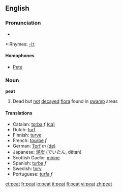==English==
===Pronunciation===
*{{audio|en-us-peat.ogg|Audio (US)}}

*:Rhymes: [[Rhymes:English:-iːt|-iːt]]
====Homophones====
*[[Pete]]

===Noun===
'''peat'''

#Dead but [[not]] [[decay]]ed [[flora]] found in [[swamp]] areas

==== Translations ====
*Catalan: [[torba]] ''f'' [[:ca:torba|(ca)]] 
*Dutch: [[turf]]
*Finnish: [[turve]]
*French: [[tourbe]] ''f''
*German: [[Torf]] ''m'' [[:de:Torf|(de)]] 
*Japanese: [[泥炭]] (でいたん, dētan)
*Scottish Gaelic: [[mòine]] {{f}}
*Spanish: [[turba]] ''f''
*Swedish: [[torv]]
*Portuguese: [[:pt:turfa|turfa]] ''f''

[[et:peat]]
[[fr:peat]]
[[io:peat]]
[[it:peat]]
[[fi:peat]]
[[vi:peat]]
[[zh:peat]]